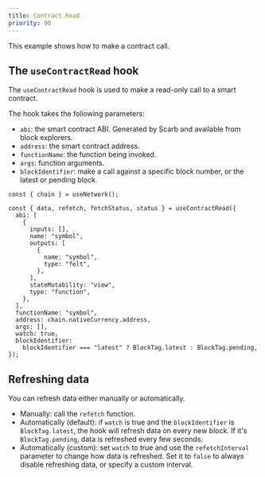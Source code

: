 ```yaml
---
title: Contract Read
priority: 90
---
```


This example shows how to make a contract call.

<DemoContainer>
  <ContractReadDemo />
</DemoContainer>

## The `useContractRead` hook

The `useContractRead` hook is used to make a read-only call to a smart contract.

The hook takes the following parameters:

- `abi`: the smart contract ABI. Generated by Scarb and available from block explorers.
- `address`: the smart contract address.
- `functionName`: the function being invoked.
- `args`: function arguments.
- `blockIdentifier`: make a call against a specific block number, or the latest or pending block.

```tsx
const { chain } = useNetwork();

const { data, refetch, fetchStatus, status } = useContractRead({
  abi: [
    {
      inputs: [],
      name: "symbol",
      outputs: [
        {
          name: "symbol",
          type: "felt",
        },
      ],
      stateMutability: "view",
      type: "function",
    },
  ],
  functionName: "symbol",
  address: chain.nativeCurrency.address,
  args: [],
  watch: true,
  blockIdentifier:
    blockIdentifier === "latest" ? BlockTag.latest : BlockTag.pending,
});
```

## Refreshing data

You can refresh data either manually or automatically.

- Manually: call the `refetch` function.
- Automatically (default): if `watch` is true and the `blockIdentifier` is `BlockTag.latest`, the hook will
  refresh data on every new block. If it's `BlockTag.pending`, data is refreshed
  every few seconds.
- Automatically (custom): set `watch` to true and use the `refetchInterval` parameter to change
  how data is refreshed. Set it to `false` to always disable refreshing data, or
  specify a custom interval.
